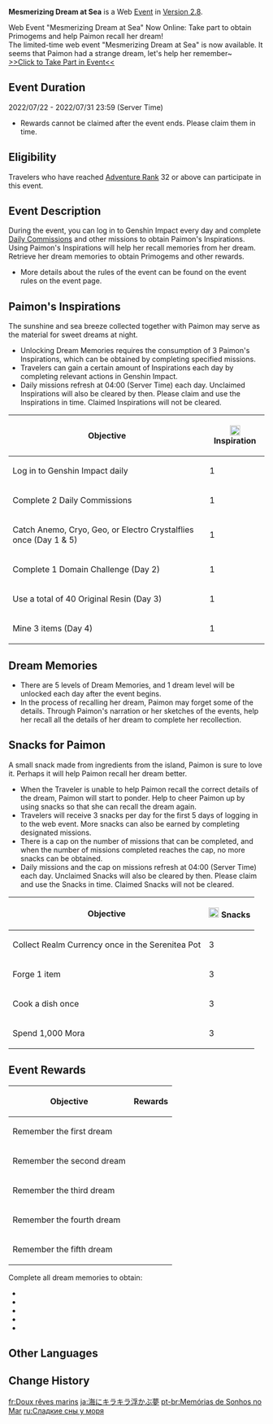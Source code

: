 {{EventTabs}}
{{Event
|name              = Mesmerizing Dream at Sea
|image             = Mesmerizing Dream at Sea.png
|type              = Web
|time_known        = yes
|time_start        = 2022-07-22 12:00:00
|time_end          = 2022-07-31 23:59:59
|link              = 
|link2             = https://act.hoyoverse.com/ys/event/e20220722dream-6bgs/index.html
|link2name         = Event Page
|characters        = Paimon;Traveler;Kaedehara Kazuha;Xinyan;Fischl;Mona
}}
'''Mesmerizing Dream at Sea''' is a Web [[Event]] in [[Version 2.8]].

Web Event "Mesmerizing Dream at Sea" Now Online: Take part to obtain Primogems and help Paimon recall her dream!<br />The limited-time web event "Mesmerizing Dream at Sea" is now available. It seems that Paimon had a strange dream, let's help her remember~<br />[https://act.hoyoverse.com/ys/event/e20220722dream-6bgs/index.html >>Click to Take Part in Event<<]

==Event Duration==
2022/07/22 - 2022/07/31 23:59 (Server Time)
* Rewards cannot be claimed after the event ends. Please claim them in time.

==Eligibility==
Travelers who have reached [[Adventure Rank]] 32 or above can participate in this event.

==Event Description==
During the event, you can log in to Genshin Impact every day and complete [[Daily Commission]]s and other missions to obtain Paimon's Inspirations. Using Paimon's Inspirations will help her recall memories from her dream. Retrieve her dream memories to obtain Primogems and other rewards.
* More details about the rules of the event can be found on the event rules on the event page.

==Paimon's Inspirations==
The sunshine and sea breeze collected together with Paimon may serve as the material for sweet dreams at night.
*Unlocking Dream Memories requires the consumption of 3 Paimon's Inspirations, which can be obtained by completing specified missions.
*Travelers can gain a certain amount of Inspirations each day by completing relevant actions in Genshin Impact.
*Daily missions refresh at 04:00 (Server Time) each day. Unclaimed Inspirations will also be cleared by then. Please claim and use the Inspirations in time. Claimed Inspirations will not be cleared.
{| class="article-table"
!Objective
![[File:MDaS Inspiration.png|20px]] Inspiration
|-
|Log in to Genshin Impact daily
|1
|-
|Complete 2 Daily Commissions
|1
|-
|Catch Anemo, Cryo, Geo, or Electro Crystalflies once (Day 1 & 5)
|1
|-
|Complete 1 Domain Challenge (Day 2)
|1
|-
|Use a total of 40 Original Resin (Day 3)
|1
|-
|Mine 3 items (Day 4)
|1
|}
==Dream Memories==
*There are 5 levels of Dream Memories, and 1 dream level will be unlocked each day after the event begins.
*In the process of recalling her dream, Paimon may forget some of the details. Through Paimon's narration or her sketches of the events, help her recall all the details of her dream to complete her recollection.
==Snacks for Paimon==
A small snack made from ingredients from the island, Paimon is sure to love it.
Perhaps it will help Paimon recall her dream better.

*When the Traveler is unable to help Paimon recall the correct details of the dream, Paimon will start to ponder. Help to cheer Paimon up by using snacks so that she can recall the dream again.
*Travelers will receive 3 snacks per day for the first 5 days of logging in to the web event. More snacks can also be earned by completing designated missions.
*There is a cap on the number of missions that can be completed, and when the number of missions completed reaches the cap, no more snacks can be obtained.
*Daily missions and the cap on missions refresh at 04:00 (Server Time) each day. Unclaimed Snacks will also be cleared by then. Please claim and use the Snacks in time. Claimed Snacks will not be cleared.
{| class="article-table"
!Objective
![[File:MDaS Snacks for Paimon.png|20px]] Snacks
|-
|Collect Realm Currency once in the Serenitea Pot
|3
|-
|Forge 1 item
|3
|-
|Cook a dish once
|3
|-
|Spend 1,000 Mora
|3
|}

==Event Rewards==
{| class="article-table"
!Objective
!Rewards
|-
|Remember the first dream
|{{Card|Primogem|20}}{{Card|Mora|30,000}}
|-
|Remember the second dream
|{{Card|Hero's Wit|3}}{{Card|Mystic Enhancement Ore|4}}{{Card|Sanctifying Unction|2}}
|-
|Remember the third dream
|{{Card|Primogem|30}}{{Card|Mora|30,000}}
|-
|Remember the fourth dream
|{{Card|Hero's Wit|3}}{{Card|Mystic Enhancement Ore|4}}{{Card|Sanctifying Unction|2}}
|-
|Remember the fifth dream
|{{Card|Primogem|30}}{{Card|Mora|30,000}}
|}

Complete all dream memories to obtain:
* {{Item|Primogem|x=80}}
* {{Item|Hero's Wit|x=6}}
* {{Item|Mystic Enhancement Ore|x=8}}
* {{Item|Sanctifying Unction|x=4}}
* {{Item|Mora|x=90,000}}

==Other Languages==
{{Other Languages
|en      = Mesmerizing Dream at Sea
|zhs     = 海上绮梦录
|zhs_rm  = Hǎishàng Qǐmèng-lù
|zht     = 海上綺夢錄
|zht_rm  = Hǎishàng Qǐmèng-lù
|zh_tl   = Records of the Beautiful Dream at Sea
|ja      = 海にキラキラ浮かぶ夢
|ja_rm   = Umi ni Kira Kira Ukabu Yume
|ja_tl   = Dream that Floats Glitteringly Upon the Sea
|ko      = 바다 위 아름다운 꿈
|ko_rm   = Bada Wi Areumdaun Kkum
|ko_tl   = Beautiful Dream on the Sea
|es      = Sueños de aventuras en el mar
|es_tl   = Dreams of Adventures at Sea
|fr      = Doux rêves marins
|fr_tl   = Sweet Marine Dreams
|ru      = Сладкие сны у моря
|ru_tl   = Sweet Dreams and Seas
|th      = บันทึกฝันมหัศจรรย์บนท้องทะเล
|th_rm   = 
|th_tl   = 
|vi      = Giấc Mơ Biển Diệu Kỳ
|vi_tl   = 
|de      = Träume vom Meer
|de_tl   = Dreams of the Sea
|id      = Kenangan Mimpi di Lautan
|id_tl   = Dream Memories in the Ocean
|pt      = Memórias de Sonhos no Mar
|pt_tl   = 
|tr      = 
|tr_tl   = 
|it      = 
|it_tl   = 
}}

==Change History==
{{Change History|2.8}}

[[fr:Doux rêves marins]]
[[ja:海にキラキラ浮かぶ夢]]
[[pt-br:Memórias de Sonhos no Mar]]
[[ru:Сладкие сны у моря]]
